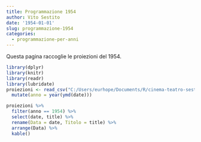 ```yaml
---
title: Programmazione 1954
author: Vito Sestito
date: '1954-01-01'
slug: programmazione-1954
categories:
  - programmazione-per-anni
---
```



Questa pagina raccoglie le proiezioni del 1954.


```r
library(dplyr)
library(knitr)
library(readr)
library(lubridate)
proiezioni <- read_csv("C:/Users/eurhope/Documents/R/cinema-teatro-sestito/static/data/programmazione_agende.csv") %>% 
  mutate(anno = year(ymd(date)))
```


```r
proiezioni %>% 
  filter(anno == 1954) %>% 
  select(date, title) %>% 
  rename(Data = date, Titolo = title) %>% 
  arrange(Data) %>% 
  kable()
```

